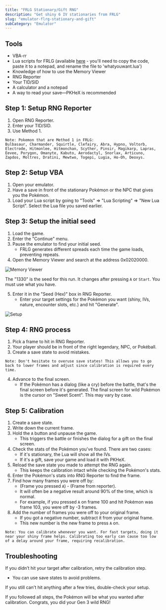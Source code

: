 ```yaml
---
title: "FRLG Stationary/Gift RNG"
description: "Get shiny 6 IV stationaries from FRLG"
slug: "emulator-flrg-stationary-and-gift"
subCategory: "Emulator"
---
```


## Tools

- VBA-rr
- Lua scripts for FRLG (available [here](https://projectpokemon.org/home/forums/topic/15187-gen-3-lua-scripts/?tab=comments#comment-127239) - you'll need to copy the code, paste it to a notepad, and rename the file to 'whatyouwant.lua')
- Knowledge of how to use the Memory Viewer
- RNG Reporter
- Your TID/SID
- A calculator and a notepad
- A way to read your save—PKHeX is recommended

## Step 1: Setup RNG Reporter

1. Open RNG Reporter.
2. Enter your TID/SID.
3. Use Method 1.

```
Note: Pokemon that are Method 1 in FRLG:
Bulbasaur, Charmander, Squirtle, Clefairy, Abra, Hypno, Voltorb, Electrode, Hitmonlee, Hitmonchan, Scyther, Pinsir, Magikarp, Lapras, Eevee, Porygon, Omanyte, Kabuto, Aerodactyl, Snorlax, Articuno, Zapdos, Moltres, Dratini, Mewtwo, Togepi, Lugia, Ho-Oh, Deoxys.
```

## Step 2: Setup VBA

1. Open your emulator.
2. Have a save in front of the stationary Pokémon or the NPC that gives you the Pokémon.
3. Load your Lua script by going to "Tools" => "Lua Scripting" => "New Lua Script". Select the Lua file you saved earlier.

## Step 3: Setup the initial seed

1. Load the game.
2. Enter the "Continue" menu.
3. Pause the emulator to find your initial seed.
   - FRLG generates different spreads each time the game loads, preventing repeats.
4. Open the Memory Viewer and search at the address 0x02020000.

![Memory Viewer](/images/FireRed-LeafGreen/Stationary/Memory-Viewer.png)

The "1330" is the seed for this run. It changes after pressing `A` or `Start`. You must use what you have.

5. Enter it in the "Seed (Hex)" box in RNG Reporter.
   - Enter your target settings for the Pokémon you want (shiny, IVs, nature, encounter slots, etc.) and hit "Generate".

![Setup](/images/FireRed-LeafGreen/Stationary/Setup.png)

## Step 4: RNG process

1. Pick a frame to hit in RNG Reporter.
2. Your player should be in front of the right legendary, NPC, or Pokéball.
3. Create a save state to avoid mistakes.

```
Note: Don't hesitate to overuse save states! This allows you to go back to lower frames and adjust since calibration is required every time.
```

4. Advance to the final screen.
   - If the Pokémon has a dialog (like a cry) before the battle, that's the final screen before it's generated. The final screen for wild Pokémon is the cursor on "Sweet Scent". This may vary by case.

## Step 5: Calibration

1. Create a save state.
2. Write down the current frame.
3. Hold the `A` button and unpause the game.
   - This triggers the battle or finishes the dialog for a gift on the final screen.
4. Check the stats of the Pokémon you've found. There are two cases:
   - If it's stationary, the Lua will show all the IVs.
   - If it's a gift, save your game and load it with PKHeX.
5. Reload the save state you made to attempt the RNG again.
   - This keeps the calibration intact while checking the Pokémon's stats.
6. Enter the Pokémon's stats into RNG Reporter to find the frame.
7. Find how many frames you were off by:
   - (Frame you pressed `A`) - (Frame from reporter).
   - It will often be a negative result around 90% of the time, which is normal.
   - For example, if you pressed `A` on frame 100 and hit Pokémon was frame 103, you were off by -3 frames.
8. Add the number of frames you were off to your original frame.
   - If you got a negative number, subtract it from your original frame.
   - This new number is the new frame to press `A` on.

```
Note: You can calibrate whenever you want. For fast targets, doing it near your shiny frame helps. Calibrating too early can cause too low of a delay around your frame, requiring recalibration.
```

## Troubleshooting

If you didn’t hit your target after calibration, retry the calibration step.

- You can use save states to avoid problems.

If you still can't hit anything after a few tries, double-check your setup.

If you followed all steps, the Pokémon will be what you wanted after calibration. Congrats, you did your Gen 3 wild RNG!
